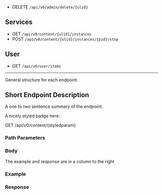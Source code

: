 

- DELETE `/api/v0/admin/delete/{ulid} `


## Services

- GET `/api/v0/content/{ulid}/instances`
- POST `/api/v0/content/{ulid}/instances/{pid}/stop`

## User

- GET `/api/v0/user/items`


-----

General structure for each endpoint:

## Short Endpoint Description

A one to two sentence summary of the endpoint.

A nicely styled badge here:

GET /api/v0/content/{styledparam}

### Path Parameters


### Body


The example and response are in a column to the right

### Example


### Response
